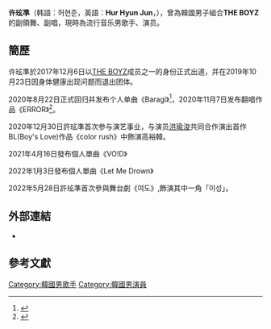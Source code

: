{{BLPsources|time=2021-03-26T02:43:29+00:00}}
{{藝人
| 姓名      = 許玹準
| 類型      = 男歌手
| 圖片      = 
| 羅馬拼音  = Hur Hyun Jun
| 英文名    = 
| 國籍      = {{KOR}}
| 出生日期  = {{birth_date_and _age|2000|3|9}}
| 出生地點  = {{KOR}}[[釜山广域市|釜山广域市]]
| 教育程度  =  [[翰林演藝藝術高中|翰林演藝藝術高中]]
| 語言      = [[韓語|韓語]]
| 音樂類型  = [[韓語流行音樂|韓語流行音樂]]
| 出道地點  = {{KOR}}
| 出道日期  = 2017年12月6日
| 活躍年代  =  
| 經紀公司  = [[Blossom_Entertainment|Blossom Entertainment]] <br><small>(2022年2月至今) 
| 相關團體  = [[THE_BOYZ|THE BOYZ]]
| 網站      = 
}}
'''许玹準'''（韩語：허현준，英語：'''Hur Hyun Jun'''，{{bd|2000年|3月9日||}}），曾為韓國男子組合'''THE BOYZ'''的副領舞、副唱，現時為流行音乐男歌手、演员。

==簡歷==
许玹準於2017年12月6日以[[THE_BOYZ|THE BOYZ]]成员之一的身份正式出道，并在2019年10月23日因身体健康出现问题而退出团体。

2020年8月22日正式回归并发布个人单曲《Baragi》<ref>{{Citation|title=[RECORD] Hyunjun Hur (허현준) - "Baragi(바라기)" MP3|url=https://www.youtube.com/watch?v=nqcgy7Adhdg|accessdate=2021-03-02|language=zh-CN|archive-date=2021-03-29|archive-url=https://web.archive.org/web/20210329134630/https://www.youtube.com/watch?v=nqcgy7Adhdg|dead-url=no}}</ref>，2020年11月7日发布翻唱作品《ERROR》<ref>{{Citation|title=(COVER) ERROR 에러 - ASH ISLAND 애쉬 아일랜드 Cover by.hyunjun(현준)|url=https://www.youtube.com/watch?v=7kTX-MJO8zY|accessdate=2021-03-02|language=zh-CN|archive-date=2020-11-07|archive-url=https://web.archive.org/web/20201107072834/https://www.youtube.com/watch?v=7kTX-MJO8zY|dead-url=no}}</ref>。

2020年12月30日許玹準首次参与演艺事业，与演员[[洪瑜浚|洪瑜浚]]共同合作演出首作BL(Boy's Love)作品《color rush》中飾演高裕韓。

2021年4月16日發布個人單曲《VO!D》

2022年1月3日發布個人單曲《Let Me Drown》

2022年5月28日許玹準首次參與舞台劇《여도》,飾演其中一角「이성」。

== 外部連結 ==
* {{instagram|hyun.jxx0_p}}

==參考文獻==
{{reflist}}
{{Blossom Entertainment}}
[[Category:韓國男歌手|Category:韓國男歌手]]
[[Category:韓國男演員|Category:韓國男演員]]